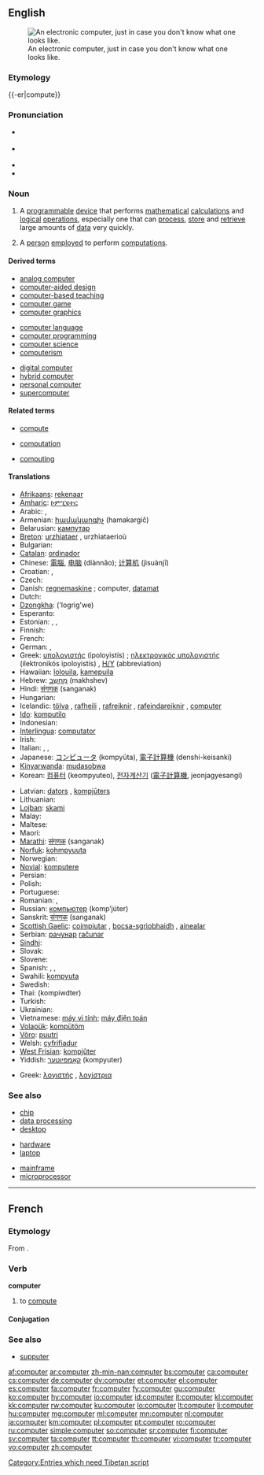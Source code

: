 {{wikipedia}}
{{also|Computer}}
==English==
[[Image:Science museum 025 adjusted.jpg|thumb|An electronic computer, just in case you don't know what one looks like.]]

===Etymology===
{{-er|compute}}

===Pronunciation===
* {{a|RP}} {{IPA|/kəmˈpjuːtə/}}
* {{a|US}} {{IPA|/kəmˈpjutɚ/}}
* {{audio|en-us-computer.ogg|Audio (US)}}
* {{rhymes|uːtə(r)}}

===Noun===
{{en-noun}}

# {{computing}} A [[programmable]] [[device]] that performs [[mathematical]] [[calculation]]s and [[logical]] [[operation]]s, especially one that can [[process]], [[store]] and [[retrieve]] large amounts of [[data]] very quickly.
# {{dated}} A [[person]] [[employ]]ed to perform [[computation]]s.

====Derived terms====
{{rel-top3|Derived terms}}
* [[analog computer]]
* [[computer-aided design]]
* [[computer-based teaching]]
* [[computer game]]
* [[computer graphics]]
{{rel-mid3}}
* [[computer language]]
* [[computer programming]]
* [[computer science]]
* [[computerism]]
{{rel-mid3}}
* [[digital computer]]
* [[hybrid computer]]
* [[personal computer]]
* [[supercomputer]]
{{rel-bottom}}

====Related terms====
{{rel-top3}}
* [[compute]]
{{rel-mid3}}
* [[computation]]
{{rel-mid3}}
* [[computing]]
{{rel-bottom}}

====Translations====
{{trans-top|A programmable device}}
* [[Afrikaans]]: [[rekenaar]]
* [[Amharic]]: [[ኮምፒዩተር]]
* Arabic: {{t+|ar|حاسوب|m|tr=ħasūb|sc=Arab}}, {{t-|ar|كمبيوتر|m|tr=kambyutr|sc=Arab}}
* Armenian: [[համակարգիչ]] (hamakargič)
* Belarusian: [[кампутар]]
* [[Breton]]: [[urzhiataer]] {{m}}, urzhiataerioù {{p}}
* Bulgarian: {{t+|bg|компютър|m|tr=kompjutǎr|sc=Cyrl}}
* [[Catalan]]: [[ordinador]] {{m}}
* Chinese: [[電腦]], [[电脑]] (diànnǎo); [[计算机]] (jìsuànjī)
* Croatian: {{t+|hr|računalo|n}}, {{t-|hr|kompjutor|m}}
* Czech: {{t+|cs|počítač|m}}
* Danish: [[regnemaskine]] {{c}}; computer, [[datamat]] {{c}}
* Dutch: {{t+|nl|computer|m}}
* [[Dzongkha]]: ('logrig'we)
* Esperanto: {{t+|eo|komputilo|xs=Esperanto}}
* Estonian: {{t+|et|arvuti}}, {{t-|et|kompuuter}}, {{t+|et|raal}}
* Finnish: {{t+|fi|tietokone}}
* French: {{t+|fr|ordinateur|m}}
* German: {{t+|de|Computer|m}}, {{t+|de|Rechner|m}}
* Greek: [[υπολογιστής]] (ipoloyistís) {{m}}; [[ηλεκτρονικός υπολογιστής]] (ilektronikós ipoloyistís) {{m}}, [[Η/Υ]] (abbreviation)
* Hawaiian: [[lolouila]], [[kamepuila]]
* Hebrew: [[מחשב|מַחְשֵב]] (makhshev) {{m}}
* Hindi: [[संगणक]] (sanganak) {{g|Hindi}}
* Hungarian: {{t+|hu|számítógép}}
* Icelandic: [[tölva]] {{f}}, [[rafheili]] {{m}} {{italbrac|obsolete}}, [[rafreiknir]] {{m}} {{italbrac|obsolete}}, [[rafeindareiknir]] {{m}} {{italbrac|obsolete}}, [[#Icelandic|computer]] {{f}} {{italbrac|obsolete}}
* [[Ido]]: [[komputilo]]
* Indonesian: {{t-|id|komputer|xs=Indonesian}}
* [[Interlingua]]: [[computator]]
* Irish: {{t+|ga|ríomhaire|m|xs=Irish}}
* Italian: {{t+|it|calcolatore|m}}, {{t+|it|computer|m}}, {{t+|it|elaboratore|m}}
* Japanese: [[コンピュータ]] (kompyūta), [[電子計算機]] (denshi-keisanki)
* [[Kinyarwanda]]: [[mudasobwa]]
* Korean: [[컴퓨터]] (keompyuteo), [[전자계산기]] ([[電子計算機]], jeonjagyesangi)
{{trans-mid}}
* Latvian: [[dators]] {{m}}, [[kompjūters]] {{m}}
* Lithuanian: {{t+|lt|kompiuteris|m|xs=Lithuanian}}
* [[Lojban]]: [[skami]]
* Malay: {{t-|ms|komputer|xs=Malay}}
* Maltese: {{t-|mt|kompjuter|m|xs=Maltese}}
* Maori: {{t-|mi|rorohiko|xs=Maori}}
* [[Marathi]]: [[संगणक]] (sanganak)
* [[Norfuk]]: [[kohmpyuuta]]
* Norwegian: {{t+|no|datamaskin|m}}
* [[Novial]]: [[komputere]]
* Persian: {{t+|fa|رایانه|alt=رایانِه|tr=rāyāne|sc=fa-Arab|xs=Persian}}
* Polish: {{t+|pl|komputer|m}}
* Portuguese: {{t+|pt|computador|m}}
* Romanian: {{t+|ro|computer|n}}, {{t-|ro|calculator|n}}
* Russian: [[компьютер]] (komp’júter) {{m}}
* Sanskrit: [[संगणक]] (sanganak)
* [[Scottish Gaelic]]: [[coimpiutar]] {{m}}, [[bocsa-sgrìobhaidh]] {{m}}, [[ainealar]] {{m}}
* Serbian: [[рачунар]] {{m}} [[računar]] {{m}}
* [[Sindhi]]: {{SDchar|[[ڳڻپيوڪر]]}}
* Slovak: {{t+|sk|počítač|m}}
* Slovene: {{t+|sl|računalnik|m}}
* Spanish: {{qualifier|Chile|Colombia}} {{t+|es|computador|m}}, {{qualifier|Latin America}} {{t+|es|computadora|f}}, {{italbrac|Spain}} {{t+|es|ordenador|m}}
* Swahili: [[kompyuta]] {{italbrac|noun 9/10}}
* Swedish: {{t+|sv|dator|c}}
* Thai: {{Thai|[[คอมพิวเตอร์]]}} (kompiwdter)
* Turkish: {{t+|tr|bilgisayar}}
* Ukrainian: {{t+|uk|комп'ютер|m|tr=kompjuter|sc=Cyrl|xs=Ukrainian}}
* Vietnamese: [[máy vi tính]]; [[máy điện toán]]
* [[Volapük]]: [[kompütöm]]
* [[Võro]]: [[puutri]]
* Welsh: [[cyfrifiadur]] {{m}}
* [[West Frisian]]: [[kompjûter]] {{m}}
* Yiddish: [[קאָמפּיוטער]] (kompyuter) {{m}}
{{trans-bottom}}

{{trans-top|A person employed to perform computations}}
* Greek: [[λογιστής]] {{italbrac|logistis}} {{m}}, [[λογίστρια]] {{italbrac|logistria}} {{f}}
{{trans-mid}}
{{trans-bottom}}

===See also===
{{rel-top3|See also}}
* [[chip]]
* [[data processing]]
* [[desktop]]
{{rel-mid3}}
* [[hardware]]
* [[laptop]]
{{rel-mid3}}
* [[mainframe]]
* [[microprocessor]]
{{rel-bottom}}

[[Category:Entries which need Tibetan script]]

----

==French==

===Etymology===
From {{etyl|la}} {{term|computo|computāre|to compute, sum up}}.

===Verb===
'''computer'''

# {{italbrac|old}} to [[compute]]

====Conjugation====
{{fr-conj-er|comput|avoir}}

===See also===
* [[supputer]]

[[af:computer]]
[[ar:computer]]
[[zh-min-nan:computer]]
[[bs:computer]]
[[ca:computer]]
[[cs:computer]]
[[de:computer]]
[[dv:computer]]
[[et:computer]]
[[el:computer]]
[[es:computer]]
[[fa:computer]]
[[fr:computer]]
[[fy:computer]]
[[gu:computer]]
[[ko:computer]]
[[hy:computer]]
[[io:computer]]
[[id:computer]]
[[it:computer]]
[[kl:computer]]
[[kk:computer]]
[[rw:computer]]
[[ku:computer]]
[[lo:computer]]
[[lt:computer]]
[[li:computer]]
[[hu:computer]]
[[mg:computer]]
[[ml:computer]]
[[mn:computer]]
[[nl:computer]]
[[ja:computer]]
[[km:computer]]
[[pl:computer]]
[[pt:computer]]
[[ro:computer]]
[[ru:computer]]
[[simple:computer]]
[[so:computer]]
[[sr:computer]]
[[fi:computer]]
[[sv:computer]]
[[ta:computer]]
[[tt:computer]]
[[th:computer]]
[[vi:computer]]
[[tr:computer]]
[[vo:computer]]
[[zh:computer]]